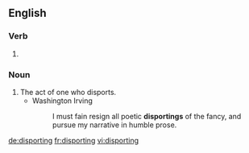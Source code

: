 ==English==

===Verb===
{{head|en}}

# {{present participle of|disport|lang=en}}

===Noun===
{{en-noun}}

# The act of one who disports.
#* Washington Irving
#*: I must fain resign all poetic '''disportings''' of the fancy, and pursue my narrative in humble prose.

[[de:disporting]]
[[fr:disporting]]
[[vi:disporting]]